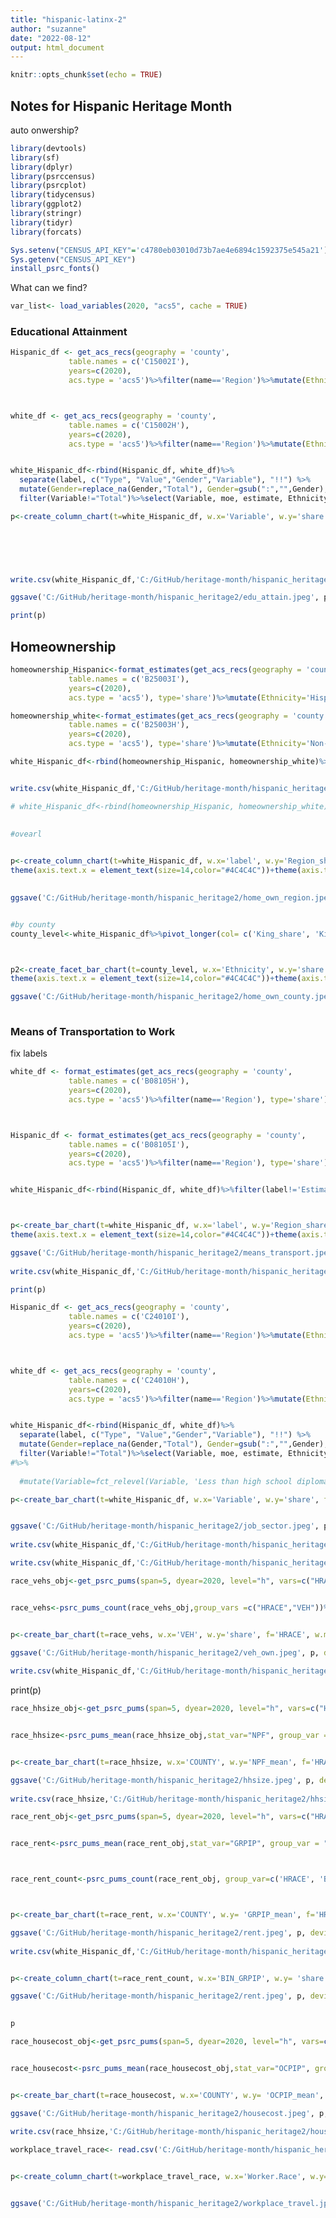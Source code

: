 ```yaml
---
title: "hispanic-latinx-2"
author: "suzanne"
date: "2022-08-12"
output: html_document
---
```


```r
knitr::opts_chunk$set(echo = TRUE)
```

## Notes for Hispanic Heritage Month

auto onwership?

```r
library(devtools)
library(sf)
library(dplyr)
library(psrccensus)
library(psrcplot)
library(tidycensus)
library(ggplot2)
library(stringr)
library(tidyr)
library(forcats)

Sys.setenv("CENSUS_API_KEY"='c4780eb03010d73b7ae4e6894c1592375e545a21')
Sys.getenv("CENSUS_API_KEY")
install_psrc_fonts()

```

What can we find?
```r
var_list<- load_variables(2020, "acs5", cache = TRUE)
```


### Educational Attainment


```r




Hispanic_df <- get_acs_recs(geography = 'county',
             table.names = c('C15002I'),
             years=c(2020),
             acs.type = 'acs5')%>%filter(name=='Region')%>%mutate(Ethnicity='Hispanic/Latinx')



white_df <- get_acs_recs(geography = 'county',
             table.names = c('C15002H'),
             years=c(2020),
             acs.type = 'acs5')%>%filter(name=='Region')%>%mutate(Ethnicity='Non-Hispanic/Latinx White')


white_Hispanic_df<-rbind(Hispanic_df, white_df)%>%
  separate(label, c("Type", "Value","Gender","Variable"), "!!") %>%
  mutate(Gender=replace_na(Gender,"Total"), Gender=gsub(":","",Gender),Variable=replace_na(Variable,"Total")) %>%
  filter(Variable!="Total")%>%select(Variable, moe, estimate, Ethnicity)%>%group_by(Variable,Ethnicity)%>%mutate(sum_est = sum(estimate), moe_grp=moe_sum(moe,sum(estimate))) %>%select(sum_est, moe_grp, Ethnicity,Variable)%>%filter(row_number()==1)%>%group_by(Ethnicity)%>%mutate(sum_Eth=sum(sum_est), moe_Eth=moe_sum(moe_grp, sum(sum_est)))%>%mutate(share=sum_est/sum_Eth, moe_share=moe_prop(sum_est, sum_Eth, moe_grp, moe_Eth))%>%mutate(Variable=fct_relevel(Variable, 'Less than high school diploma', 'High school graduate (includes equivalency)', 'Some college or associate\'s degree', 'Bachelor\'s degree or higher'))%>%mutate(Variable=str_wrap(Variable, width=11))

p<-create_column_chart(t=white_Hispanic_df, w.x='Variable', w.y='share', f='Ethnicity', w.moe='moe_share', est.type='percent', w.color = 'PrOr')+ theme(axis.text.x = element_text(size=14,color="#4C4C4C"))+theme(axis.text.y = element_text(size=14,color="#4C4C4C"))+theme(legend.text = element_text(size=14,color="#4C4C4C"))
  
  




write.csv(white_Hispanic_df,'C:/GitHub/heritage-month/hispanic_heritage2/edu_attain.csv')

ggsave('C:/GitHub/heritage-month/hispanic_heritage2/edu_attain.jpeg', p, device='jpeg', width=14, height=10, dpi=72)

print(p)

```


## Homeownership


```r


homeownership_Hispanic<-format_estimates(get_acs_recs(geography = 'county',
             table.names = c('B25003I'),
             years=c(2020),
             acs.type = 'acs5'), type='share')%>%mutate(Ethnicity='Hispanic/Latinx')%>%filter(label=='Estimate!!Total:!!Owner occupied')

homeownership_white<-format_estimates(get_acs_recs(geography = 'county',
             table.names = c('B25003H'),
             years=c(2020),
             acs.type = 'acs5'), type='share')%>%mutate(Ethnicity='Non-Hispanic/Latinx White')%>%filter(label=='Estimate!!Total:!!Owner occupied')%>%mutate(label='Householder Owns Home')

white_Hispanic_df<-rbind(homeownership_Hispanic, homeownership_white)%>%filter(label!='Estimate!!Total:')%>%mutate(label='Householder Owns Home')


write.csv(white_Hispanic_df,'C:/GitHub/heritage-month/hispanic_heritage2/home_ownership.csv')

# white_Hispanic_df<-rbind(homeownership_Hispanic, homeownership_white)
                                                                                                                                                                                                                                                                                                                                                       
                                                                                                                                                                                                                                                                                                                                                                                                                            
#ovearl


p<-create_column_chart(t=white_Hispanic_df, w.x='label', w.y='Region_share', f='Ethnicity', w.moe='Region_share_moe', est.type='percent', w.color = 'PrOr')+
theme(axis.text.x = element_text(size=14,color="#4C4C4C"))+theme(axis.text.y = element_text(size=14,color="#4C4C4C"))+theme(legend.text = element_text(size=14,color="#4C4C4C"))
  

ggsave('C:/GitHub/heritage-month/hispanic_heritage2/home_own_region.jpeg', p, device='jpeg', width=14, height=10, dpi=72)


#by county
county_level<-white_Hispanic_df%>%pivot_longer(col= c('King_share', 'Kitsap_share', 'Pierce_share', 'Snohomish_share'), names_to='County', values_to='share', values_drop_na = TRUE)%>%pivot_longer(col= c('King_share_moe', 'Kitsap_share_moe', 'Pierce_share_moe', 'Snohomish_share_moe'), names_to='County2', values_to='moe', values_drop_na = TRUE)%>%filter((County=='King_share'& County2=='King_share_moe')|                                  (County=='Pierce_share'& County2=='Pierce_share_moe')|(County=='Snohomish_share'& County2=='Snohomish_share_moe')|(County=='Kitsap_share'& County2=='Kitsap_share_moe'))%>%mutate(County_Name=sub("_.*","", County))



p2<-create_facet_bar_chart(t=county_level, w.x='Ethnicity', w.y='share', f='County_Name', w.moe='moe', est.type='percent', g='label', w.color = 'psrc_dark')+
theme(axis.text.x = element_text(size=14,color="#4C4C4C"))+theme(axis.text.y = element_text(size=14,color="#4C4C4C"))

ggsave('C:/GitHub/heritage-month/hispanic_heritage2/home_own_county.jpeg', p2, device='jpeg', width=14, height=7, dpi=72)
  

```





### Means of Transportation to Work
fix labels
```r

white_df <- format_estimates(get_acs_recs(geography = 'county',
             table.names = c('B08105H'),
             years=c(2020),
             acs.type = 'acs5')%>%filter(name=='Region'), type='share')%>%mutate(Ethnicity='Non-Hispanic/Latinx White')



Hispanic_df <- format_estimates(get_acs_recs(geography = 'county',
             table.names = c('B08105I'),
             years=c(2020),
             acs.type = 'acs5')%>%filter(name=='Region'), type='share')%>%mutate(Ethnicity='Hispanic/Latinx')


white_Hispanic_df<-rbind(Hispanic_df, white_df)%>%filter(label!='Estimate!!Total:' & label!='Estimate!!Total:!!Female:' & label!= 'Estimate!!Total:!!Male:')%>%filter(label!='Estimate!!Total:!!Car, truck, or van - drove alone')%>%mutate(label=str_remove(label, 'Estimate!!Total:!!'))%>%mutate(label=str_wrap(label, width=20))



p<-create_bar_chart(t=white_Hispanic_df, w.x='label', w.y='Region_share', f='Ethnicity', w.moe='Region_share_moe', est.type='percent',  w.color = 'PrOr')+theme(axis.text.x = element_text(size=14,color="#4C4C4C"))+theme(legend.text = element_text(size=14,color="#4C4C4C"))+
theme(axis.text.x = element_text(size=14,color="#4C4C4C"))+theme(axis.text.y = element_text(size=14,color="#4C4C4C"))+coord_flip()

ggsave('C:/GitHub/heritage-month/hispanic_heritage2/means_transport.jpeg', p, device='jpeg', width=11, height=7, dpi=72)
  
write.csv(white_Hispanic_df,'C:/GitHub/heritage-month/hispanic_heritage2/means_transport.csv')

print(p)
```





```r
Hispanic_df <- get_acs_recs(geography = 'county',
             table.names = c('C24010I'),
             years=c(2020),
             acs.type = 'acs5')%>%filter(name=='Region')%>%mutate(Ethnicity='Hispanic/Latinx')



white_df <- get_acs_recs(geography = 'county',
             table.names = c('C24010H'),
             years=c(2020),
             acs.type = 'acs5')%>%filter(name=='Region')%>%mutate(Ethnicity='Non-Hispanic/Latinx White')


white_Hispanic_df<-rbind(Hispanic_df, white_df)%>%
  separate(label, c("Type", "Value","Gender","Variable"), "!!") %>%
  mutate(Gender=replace_na(Gender,"Total"), Gender=gsub(":","",Gender),Variable=replace_na(Variable,"Total")) %>%
  filter(Variable!="Total")%>%select(Variable, moe, estimate, Ethnicity)%>%group_by(Variable,Ethnicity)%>%mutate(sum_est = sum(estimate), moe_grp=moe_sum(moe,sum(estimate))) %>%select(sum_est, moe_grp, Ethnicity,Variable)%>%filter(row_number()==1)%>%group_by(Ethnicity)%>%mutate(sum_Eth=sum(sum_est), moe_Eth=moe_sum(moe_grp, sum(sum_est)))%>%mutate(share=sum_est/sum_Eth, moe_share=moe_prop(sum_est, sum_Eth, moe_grp, moe_Eth))%>%mutate(Variable=str_remove(Variable, 'occupations'))%>%mutate(Variable=str_wrap(Variable, width=20))
#%>%
  
  #mutate(Variable=fct_relevel(Variable, 'Less than high school diploma', 'High school graduate (includes equivalency)', 'Some college or associate\'s degree', 'Bachelor\'s degree or higher'))

p<-create_bar_chart(t=white_Hispanic_df, w.x='Variable', w.y='share', f='Ethnicity', w.moe='moe_share', est.type='percent', w.color = 'PrOr')+theme(axis.text.x = element_text(size=14,color="#4C4C4C"))+theme(legend.text = element_text(size=14,color="#4C4C4C"))+coord_flip()


ggsave('C:/GitHub/heritage-month/hispanic_heritage2/job_sector.jpeg', p, device='jpeg', width=11, height=7, dpi=72)
  
write.csv(white_Hispanic_df,'C:/GitHub/heritage-month/hispanic_heritage2/job_sector.csv')

```


```r
write.csv(white_Hispanic_df,'C:/GitHub/heritage-month/hispanic_heritage2/job_sector.csv')
```

```r
race_vehs_obj<-get_psrc_pums(span=5, dyear=2020, level="h", vars=c("HRACE","VEH"))


race_vehs<-psrc_pums_count(race_vehs_obj,group_vars =c("HRACE","VEH"))%>%filter(HRACE=='Hispanic or Latino' | HRACE=='White alone')%>%filter(VEH!='Total')


p<-create_bar_chart(t=race_vehs, w.x='VEH', w.y='share', f='HRACE', w.moe='share_moe', est.type='percent', w.color = 'PrOr')+coord_flip()

ggsave('C:/GitHub/heritage-month/hispanic_heritage2/veh_own.jpeg', p, device='jpeg', width=11, height=7, dpi=72)
  
write.csv(white_Hispanic_df,'C:/GitHub/heritage-month/hispanic_heritage2/veh_own.csv')

```


print(p)

```r
race_hhsize_obj<-get_psrc_pums(span=5, dyear=2020, level="h", vars=c("HRACE","NPF"))


race_hhsize<-psrc_pums_mean(race_hhsize_obj,stat_var="NPF", group_var = "HRACE")%>%filter(HRACE=='Hispanic or Latino' | HRACE=='White alone')


p<-create_bar_chart(t=race_hhsize, w.x='COUNTY', w.y='NPF_mean', f='HRACE', w.moe='NPF_mean_moe', est.type='percent', w.color = 'PrOr', )+coord_flip()

ggsave('C:/GitHub/heritage-month/hispanic_heritage2/hhsize.jpeg', p, device='jpeg', width=11, height=7, dpi=72)
  
write.csv(race_hhsize,'C:/GitHub/heritage-month/hispanic_heritage2/hhsize.csv')


```

```r
race_rent_obj<-get_psrc_pums(span=5, dyear=2020, level="h", vars=c("HRACE","GRPIP")) %>% mutate(BIN_GRPIP=cut(GRPIP,c(0,25,50,75,100)))


race_rent<-psrc_pums_mean(race_rent_obj,stat_var="GRPIP", group_var = "HRACE")%>%filter(HRACE=='Hispanic or Latino' | HRACE=='White alone')



race_rent_count<-psrc_pums_count(race_rent_obj, group_var=c('HRACE', 'BIN_GRPIP'))%>%drop_na(BIN_GRPIP)%>%filter(BIN_GRPIP!='Total')



p<-create_bar_chart(t=race_rent, w.x='COUNTY', w.y= 'GRPIP_mean', f='HRACE', w.moe='GRPIP_mean_moe', est.type='percent', w.color = 'PrOr', )+coord_flip()

ggsave('C:/GitHub/heritage-month/hispanic_heritage2/rent.jpeg', p, device='jpeg', width=11, height=7, dpi=72)
  
write.csv(white_Hispanic_df,'C:/GitHub/heritage-month/hispanic_heritage2/rent.csv')


p<-create_column_chart(t=race_rent_count, w.x='BIN_GRPIP', w.y= 'share', f='HRACE', w.moe='share_moe', est.type='number', w.color = 'psrc_dark' )

ggsave('C:/GitHub/heritage-month/hispanic_heritage2/rent.jpeg', p, device='jpeg', width=25, height=7, dpi=72)
  

p
```

```r
race_housecost_obj<-get_psrc_pums(span=5, dyear=2020, level="h", vars=c("HRACE","OCPIP"))


race_housecost<-psrc_pums_mean(race_housecost_obj,stat_var="OCPIP", group_var = "HRACE")%>%filter(HRACE=='Hispanic or Latino' | HRACE=='White alone')


p<-create_bar_chart(t=race_housecost, w.x='COUNTY', w.y= 'OCPIP_mean', f='HRACE', w.moe='OCPIP_mean_moe', est.type='percent', w.color = 'PrOr', )+coord_flip()

ggsave('C:/GitHub/heritage-month/hispanic_heritage2/housecost.jpeg', p, device='jpeg', width=11, height=7, dpi=72)
  
write.csv(race_hhsize,'C:/GitHub/heritage-month/hispanic_heritage2/housecost.csv')


```
```r
workplace_travel_race<- read.csv('C:/GitHub/heritage-month/hispanic_heritage2/workplace_travel_race_2021.csv')%>%mutate(Worker.Race=str_wrap(Worker.Race, width=11))


p<-create_column_chart(t=workplace_travel_race, w.x='Worker.Race', w.y= 'Works.outside.the.home', f='Worker.Race', w.moe='moe', est.type='percent', w.color = 'psrc_dark' )


ggsave('C:/GitHub/heritage-month/hispanic_heritage2/workplace_travel.jpeg', p, device='jpeg', width=11, height=7, dpi=72)


```



